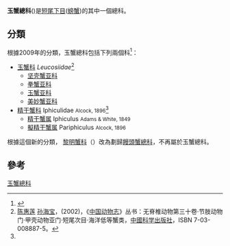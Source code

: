 {{Automatic taxobox 
| image = Ebalia tumefacta.jpg
| image_caption = ''[[Ebalia_tumefacta|Ebalia tumefacta]]''
| taxon=Leucosioidea
| authority = {{link-en|喬治·薩慕爾|George Samouelle|Samouelle}}, 1819 <ref>{{ITIS|ID=206955|taxon=Leucosioidea|downloaded=2007年11月12日}}</ref>
| subdivision_ranks = [[科_(生物)|科]]
| subdivision = [[#分類|見內文]]
}}
'''玉蟹總科'''({{lang|la|Leucosioidea}})是[[短尾下目|短尾下目]]([[螃蟹|螃蟹]])的其中一個總科。

==分類==
根據2009年的分類，玉蟹總科包括下列兩個科<ref name="Grave">{{cite journal |journal=[[Raffles_Bulletin_of_Zoology|Raffles Bulletin of Zoology]] |year=2009 |volume=Suppl. 21 |pages=1–109 |title=A classification of living and fossil genera of decapod crustaceans |author=Sammy De Grave, N. Dean Pentcheff, Shane T. Ahyong ''et al.'' |url=http://rmbr.nus.edu.sg/rbz/biblio/s21/s21rbz1-109.pdf |format=[[PDF|PDF]] |language=en |access-date=2014-08-06 |archive-date=2011-06-06 |archive-url=https://web.archive.org/web/20110606064728/http://rmbr.nus.edu.sg/rbz/biblio/s21/s21rbz1-109.pdf |dead-url=no }}</ref>：
* [[玉蟹科|玉蟹科]] ''Leucosiidae''<ref>[[陈惠莲|陈惠莲]] [[孙海宝|孙海宝]]，(2002)，《[[中国动物志|中国动物志]]》丛书：无脊椎动物第三十卷‧节肢动物门‧甲壳动物亚门‧短尾次目‧海洋低等蟹类，[[中國|中國]][[科学出版社|科学出版社]]，ISBN 7-03-008887-5。</ref>
** [[坚壳蟹亚科|坚壳蟹亚科]]
** [[拳蟹亚科|拳蟹亚科]]
** [[玉蟹亚科|玉蟹亚科]]
** [[美妙蟹亚科|美妙蟹亚科]]
*[[精干蟹科|精干蟹科]] Iphiculidae <small>Alcock, 1896</small><ref name="Grave" />
**[[精干蟹属|精干蟹属]] Iphiculus <small>Adams & White, 1849</small>
**[[擬精干蟹属|擬精干蟹属]] Pariphiculus <small>Alcock, 1896</small>
根據這個新的分類， [[黎明蟹科|黎明蟹科]]（{{lang|la|Matutidae}}）改為劃歸[[饅頭蟹總科|饅頭蟹總科]]，不再屬於玉蟹總科。

== 參考 ==
{{reflist}}
{{Taxonbar|from=Q1061012}}

[[Category:玉蟹總科|]]


{{crab-stub}}